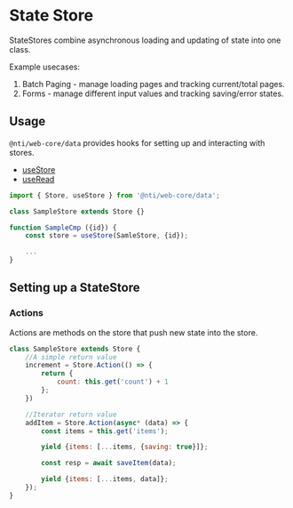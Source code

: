 
<Meta title="Data/docs/StateStore" />

# State Store

StateStores combine asynchronous loading and updating of state into one class.

Example usecases:

1. Batch Paging - manage loading pages and tracking current/total pages.
2. Forms - manage different input values and tracking saving/error states.

## Usage

`@nti/web-core/data` provides hooks for setting up and interacting with stores.

-   [useStore](/docs/data-docs-hooks-usestore--page)
-   [useRead](/docs/data-docs-hooks-useread--page)

```javascript
import { Store, useStore } from '@nti/web-core/data';

class SampleStore extends Store {}

function SampleCmp ({id}) {
	const store = useStore(SamleStore, {id});

	...
}
```

## Setting up a StateStore

### Actions

Actions are methods on the store that push new state into the store.

```javascript
class SampleStore extends Store {
	//A simple return value
	increment = Store.Action(() => {
		return {
			count: this.get('count') + 1
		};
	})

	//Iterator return value
	addItem = Store.Action(async* (data) => {
		const items = this.get('items');

		yield {items: [...items, {saving: true}]};

		const resp = await saveItem(data);

		yield {items: [...items, data]};
	});
}

```
